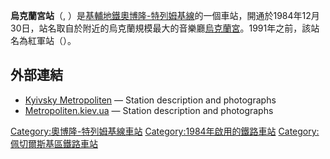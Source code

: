 {{Infobox station 
| name          = 烏克蘭宮<br />{{lang|uk|Палац Україна}}
| type          = {{METROKIEV type}}
| style         = Kurenivsko-Chervonoarmiyska
| image         = Дворец Украина (станция метро) 1.jpg
| image_size    = 
| image_caption = 
| address       = [[佩切爾斯基區|佩切爾斯基區]]
| borough       = [[基輔|基輔]]
| country       = [[烏克蘭|烏克蘭]]
| coordinates   = {{coord|50|25|15|N|30|31|15|E|type:landmark_region:UA|display=title,inline}}
| line          = {{KIEVMETRO-line2}}
| other         = 
| structure     = 地下
| platform      = 2個[[側式月台|側式月台]]
| depth         = 
| levels        = 1層
| tracks        = 2條
| parking       = 
| bicycle       = 
| baggage_check = 
| opened        = 1984年12月30日
| closed        = 
| rebuilt       = 
| electrified   = 是
| ADA           = 
| code          = 220
| owned         = [[基輔地鐵|基輔地鐵]]
| zone          = 
| smartcardname = 
| smartcardstatus = 
| former        = 紅軍
| passengers    = 
| pass_year     = 
| pass_percent  = 
| pass_system   = 
| mpassengers   = 
| services      = 
| map_locator   = 
}}
'''烏克蘭宮站'''（{{lang-uk|Палац Україна|Palats Ukrayina}}, {{IPA audio link|LL-Q8798 (ukr)-Tohaomg-Палац «Україна».wav}}）是[[基輔地鐵|基輔地鐵]][[奧博隆-特列姆基線|奧博隆-特列姆基線]]的一個車站，開通於1984年12月30日，站名取自於附近的烏克蘭規模最大的音樂廳[[烏克蘭宮|烏克蘭宮]]。1991年之前，該站名為紅軍站（{{lang-uk|Червоноармійська}}）。

==外部連結==
* [https://web.archive.org/web/20070823001222/http://www.metro.kiev.ua/Ukr/DvoretsUkrainaUkr.html Kyivsky Metropoliten] — Station description and photographs {{uk icon}}
* [https://web.archive.org/web/20070313175254/http://www.metropoliten.kiev.ua/station/station.php?lang=1&station_id=29 Metropoliten.kiev.ua] — Station description and photographs {{ru icon}}
{{奧波隆-特列姆基線}}
[[Category:奧博隆-特列姆基線車站|Category:奧博隆-特列姆基線車站]]
[[Category:1984年啟用的鐵路車站|Category:1984年啟用的鐵路車站]]
[[Category:佩切爾斯基區鐵路車站|Category:佩切爾斯基區鐵路車站]]